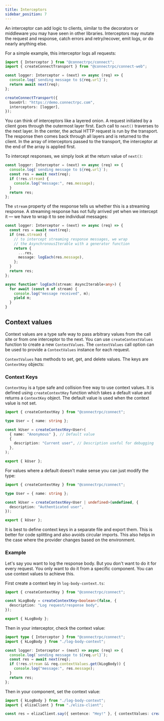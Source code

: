 ```yaml
---
title: Interceptors
sidebar_position: 7
---
```


An interceptor can add logic to clients, similar to the decorators
or middleware you may have seen in other libraries. Interceptors may
mutate the request and response, catch errors and retry/recover, emit
logs, or do nearly anything else.

For a simple example, this interceptor logs all requests:

```ts
import { Interceptor } from "@connectrpc/connect";
import { createConnectTransport } from "@connectrpc/connect-web";

const logger: Interceptor = (next) => async (req) => {
  console.log(`sending message to ${req.url}`);
  return await next(req);
};

createConnectTransport({
  baseUrl: "https://demo.connectrpc.com",
  interceptors: [logger],
});
```

You can think of interceptors like a layered onion. A request initiated
by a client goes through the outermost layer first. Each call to `next()`
traverses to the next layer. In the center, the actual HTTP request is
run by the transport. The response then comes back through all layers and
is returned to the client. In the array of interceptors passed to the
transport, the interceptor at the end of the array is applied first.

To intercept responses, we simply look at the return value of `next()`:

```ts
const logger: Interceptor = (next) => async (req) => {
  console.log(`sending message to ${req.url}`);
  const res = await next(req);
  if (!res.stream) {
    console.log("message:", res.message);
  }
  return res;
};
```

The `stream` property of the response tells us whether this is a streaming
response. A streaming response has not fully arrived yet when we intercept it
— we have to wrap it to see individual messages:

```ts
const logger: Interceptor = (next) => async (req) => {
  const res = await next(req);
  if (res.stream) {
    // to intercept streaming response messages, we wrap
    // the AsynchronousIterable with a generator function
    return {
      ...res,
      message: logEach(res.message),
    };
  }
  return res;
};

async function* logEach(stream: AsyncIterable<any>) {
  for await (const m of stream) {
    console.log("message received", m);
    yield m;
  }
}
```

## Context values

Context values are a type safe way to pass arbitrary values from the call site or from one interceptor to the next. You can use `createContextValues` function to create a new `ContextValues`. The `contextValues` call option can be used to provide a `ContextValues` instance for each request.

`ContextValues` has methods to set, get, and delete values. The keys are `ContextKey` objects:

### Context Keys

`ContextKey` is a type safe and collision free way to use context values. It is defined using `createContextKey` function which takes a default value and returns a `ContextKey` object. The default value is used when the context value is not set.

```ts
import { createContextKey } from "@connectrpc/connect";

type User = { name: string };

const kUser = createContextKey<User>(
  { name: "Anonymous" }, // Default value
  {
    description: "Current user", // Description useful for debugging
  },
);

export { kUser };
```

For values where a default doesn't make sense you can just modify the type:

```ts
import { createContextKey } from "@connectrpc/connect";

type User = { name: string };

const kUser = createContextKey<User | undefined>(undefined, {
  description: "Authenticated user",
});

export { kUser };
```

It is best to define context keys in a separate file and export them. This is better for code splitting and also avoids circular imports. This also helps in the case where the provider changes based on the environment.

### Example

Let's say you want to log the response body. But you don't want to do it for every request. You only want to do it from a specific component. You can use context values to achieve this.

First create a context key in `log-body-context.ts`:

```ts
import { createContextKey } from "@connectrpc/connect";

const kLogBody = createContextKey<boolean>(false, {
  description: "Log request/response body",
});

export { kLogBody };
```

Then in your interceptor, check the context value:

```ts
import type { Interceptor } from "@connectrpc/connect";
import { kLogBody } from "./log-body-context";

const logger: Interceptor = (next) => async (req) => {
  console.log(`sending message to ${req.url}`);
  const res = await next(req);
  if (!res.stream && req.contextValues.get(kLogBody)) {
    console.log("message:", res.message);
  }
  return res;
};
```

Then in your component, set the context value:

```ts
import { kLogBody } from "./log-body-context";
import { elizaClient } from "./eliza-client";

const res = elizaClient.say({ sentence: "Hey!" }, { contextValues: createContextValues().set(kLogBody, true) });
```
